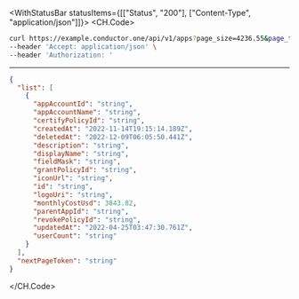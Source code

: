 

<WithStatusBar statusItems={[["Status", "200"], ["Content-Type", "application/json"]]}>
  <CH.Code>
  ```bash Example Request
  curl https://example.conductor.one/api/v1/apps?page_size=4236.55&page_token=string \
--header 'Accept: application/json' \
--header 'Authorization: '
  ```
  ---

  ```json Example Response
  {
    "list": [
      {
        "appAccountId": "string",
        "appAccountName": "string",
        "certifyPolicyId": "string",
        "createdAt": "2022-11-14T19:15:14.189Z",
        "deletedAt": "2022-12-09T06:05:50.441Z",
        "description": "string",
        "displayName": "string",
        "fieldMask": "string",
        "grantPolicyId": "string",
        "iconUrl": "string",
        "id": "string",
        "logoUri": "string",
        "monthlyCostUsd": 3843.82,
        "parentAppId": "string",
        "revokePolicyId": "string",
        "updatedAt": "2022-04-25T03:47:30.761Z",
        "userCount": "string"
      }
    ],
    "nextPageToken": "string"
  }
  ```
  </CH.Code>
</WithStatusBar>
